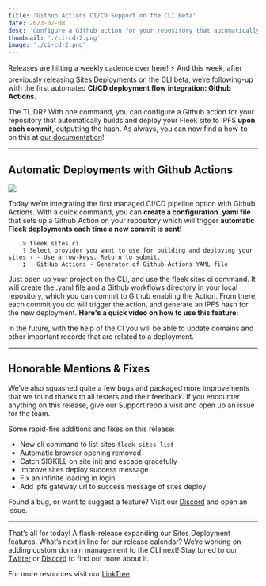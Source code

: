 ```yaml
---
title: 'Github Actions CI/CD Support on the CLI Beta'
date: 2023-02-08
desc: 'Configure a Github action for your repository that automatically builds and deploy your Fleek site to IPFS upon each commit.'
thumbnail: './ci-cd-2.png'
image: './ci-cd-2.png'
---
```



Releases are hitting a weekly cadence over here! ⚡️ And this week, after previously releasing Sites Deployments on the CLI beta, we’re following-up with the first automated **CI/CD deployment flow integration: Github Actions**.

The TL;DR? With one command, you can configure a Github action for your repository that automatically builds and deploy your Fleek site to IPFS **upon each commit**, outputting the hash. As always, you can now find a how-to on this at [our documentation](/docs/)!

---

## Automatic Deployments with Github Actions

![](https://storage.fleek.ooo/27a60cdd-37d3-480c-ae88-3ad4ca886b13-bucket/imgs/ci-code.webp)

Today we’re integrating the first managed CI/CD pipeline option with Github Actions. With a quick command, you can **create a configuration .yaml file** that sets up a Github Action on your repository which will trigger **automatic Fleek deployments each time a new commit is sent!**

        > fleek sites ci
        ? Select provider you want to use for building and deploying your sites › - Use arrow-keys. Return to submit.
        ❯   GitHub Actions - Generator of Github Actions YAML file

Just open up your project on the CLI, and use the fleek sites ci command. It will create the .yaml file and a Github workflows directory in your local repository, which you can commit to Github enabling the Action. From there, each commit you do will trigger the action, and generate an IPFS hash for the new deployment. **Here's a quick video on how to use this feature:**

<LiteYoutube videoId="KZvYrllpb-4" client:only="react" />

In the future, with the help of the CI you will be able to update domains and other important records that are related to a deployment.

---

## Honorable Mentions & Fixes

We’ve also squashed quite a few bugs and packaged more improvements that we found thanks to all testers and their feedback. If you encounter anything on this release, give our Support repo a visit and open up an issue for the team.

Some rapid-fire additions and fixes on this release:

- New cli command to list sites `fleek sites list`
- Automatic browser opening removed
- Catch SIGKILL on site init and escape gracefully
- Improve sites deploy success message
- Fix an infinite loading in login
- Add ipfs gateway url to success message of sites deploy

Found a bug, or want to suggest a feature? Visit our [Discord](https://discord.gg/fleek) and open an issue.

---

That’s all for today! A flash-release expanding our Sites Deployment features. What’s next in line for our release calendar? We’re working on adding custom domain management to the CLI next! Stay tuned to our [Twitter](https://twitter.com/fleek) or [Discord](https://discord.gg/fleek) to find out more about it.

For more resources visit our [LinkTree](https://linktr.ee/fleek).
